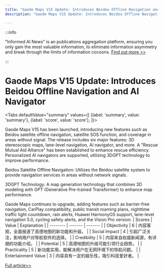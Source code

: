 ```yaml
---
title: "Gaode Maps V15 Update: Introduces Beidou Offline Navigation and AI Navigator"
description: "Gaode Maps V15 Update: Introduces Beidou Offline Navigation and AI Navigator"

---
```



:::info

"Informed AI News" is an publications aggregation platform, ensuring you only gain the most valuable information, to eliminate information asymmetry and break through the limits of information cocoons.  [Find out more >>](/)

:::

# Gaode Maps V15 Update: Introduces Beidou Offline Navigation and AI Navigator


<Tabs
	defaultValue="summary"
	values={[
	{label: 'summary', value: 'summary'},
	{label: 'score', value: 'score'},
]}>
<TabItem value="summary">


Gaode Maps V15 has been launched, introducing new features such as Beidou satellite offline navigation, satellite SOS function, and coverage in areas without signal. The release includes six major features: 3D stereoscopic maps, lane-level navigation, AI navigator, and more. A "Rescue Mutual Aid Alliance" has been established to enhance rescue efficiency. Personalized AI navigators are supported, utilizing 3DGPT technology to improve performance.

Beidou Satellite Offline Navigation: Utilizes the Beidou satellite system to provide navigation services in areas without network signals.

3DGPT Technology: A map generation technology that combines 3D modeling with GPT (Generative Pre-trained Transformer) to enhance map performance.

Gaode Maps continues to upgrade, adding features such as barrier-free navigation, CarPlay compatibility, public transit roaming plans, nighttime traffic light countdown, rain alerts, Huawei HarmonyOS support, lane-level navigation 5.0, cycling safety alerts, and the Vision Pro version.
</TabItem>
<TabItem value="score">
	| Scores     | Value   | Explanation |
	| -------- | ------- | ------- |
	| Objectivity  | 6    | 内容客观，全面报道了高德地图的新功能和升级。    |
	| Social Impact | 4     | 引起广泛关注，影响用户对导航软件的选择。    |
	| Credibility    | 5    | 内容来自权威新闻源，有详细的功能介绍。    |
	| Potential    | 5    | 高德地图的升级可能引领行业趋势。    |
	| Practicality    | 5    | 新功能实用，能解决用户在无网环境下的导航问题。    |
	| Entertainment Value    | 3    | 内容具有一定的娱乐性，吸引科技爱好者。    |
</TabItem>
</Tabs>

[Full article>>](https://readhub.cn/topic/8cZdAZ7bVvU)
